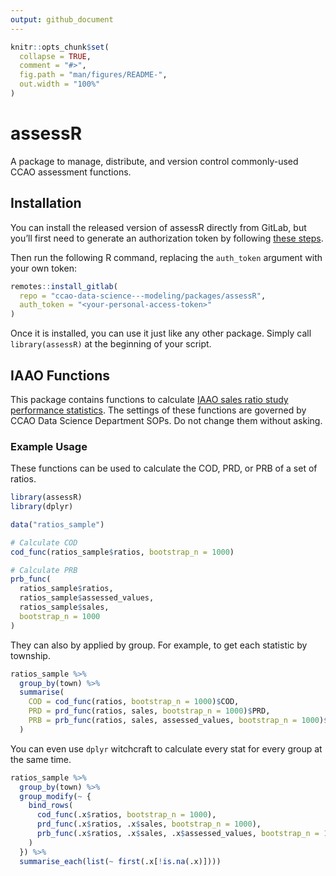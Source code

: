 ---
output: github_document
---

<!-- README.md is generated from README.Rmd. Please edit that file -->

```{r, include = FALSE}
knitr::opts_chunk$set(
  collapse = TRUE,
  comment = "#>",
  fig.path = "man/figures/README-",
  out.width = "100%"
)
```

# assessR

A package to manage, distribute, and version control commonly-used
CCAO assessment functions.

## Installation

You can install the released version of assessR directly from GitLab, but you'll 
first need to generate an authorization token by following
[these steps](https://docs.gitlab.com/ee/user/profile/personal_access_tokens.html#creating-a-personal-access-token).

Then run the following R command, replacing the `auth_token` argument with
your own token:

```r
remotes::install_gitlab(
  repo = "ccao-data-science---modeling/packages/assessR",
  auth_token = "<your-personal-access-token>"
)
```

Once it is installed, you can use it just like any other package. Simply
call `library(assessR)` at the beginning of your script.

## IAAO Functions

This package contains functions to calculate [IAAO sales ratio study performance statistics](https://www.iaao.org/media/standards/Standard_on_Ratio_Studies.pdf). The settings of these functions are governed by CCAO Data Science Department SOPs. Do not change them without asking.

### Example Usage

These functions can be used to calculate the COD, PRD, or PRB of a set of ratios. 

```{r, warning=FALSE, message=FALSE}
library(assessR)
library(dplyr)

data("ratios_sample")

# Calculate COD
cod_func(ratios_sample$ratios, bootstrap_n = 1000)

# Calculate PRB
prb_func(
  ratios_sample$ratios,
  ratios_sample$assessed_values,
  ratios_sample$sales,
  bootstrap_n = 1000
)

```

They can also by applied by group. For example, to get each statistic by township.

```{r, warning=FALSE}
ratios_sample %>%
  group_by(town) %>%
  summarise(
    COD = cod_func(ratios, bootstrap_n = 1000)$COD,
    PRD = prd_func(ratios, sales, bootstrap_n = 1000)$PRD,
    PRB = prb_func(ratios, sales, assessed_values, bootstrap_n = 1000)$PRB
  )

```

You can even use `dplyr` witchcraft to calculate every stat for every group at the same time.

```{r}
ratios_sample %>%
  group_by(town) %>%
  group_modify(~ {
    bind_rows(
      cod_func(.x$ratios, bootstrap_n = 1000),
      prd_func(.x$ratios, .x$sales, bootstrap_n = 1000),
      prb_func(.x$ratios, .x$sales, .x$assessed_values, bootstrap_n = 1000)
    )
  }) %>%
  summarise_each(list(~ first(.x[!is.na(.x)]))) 

```

